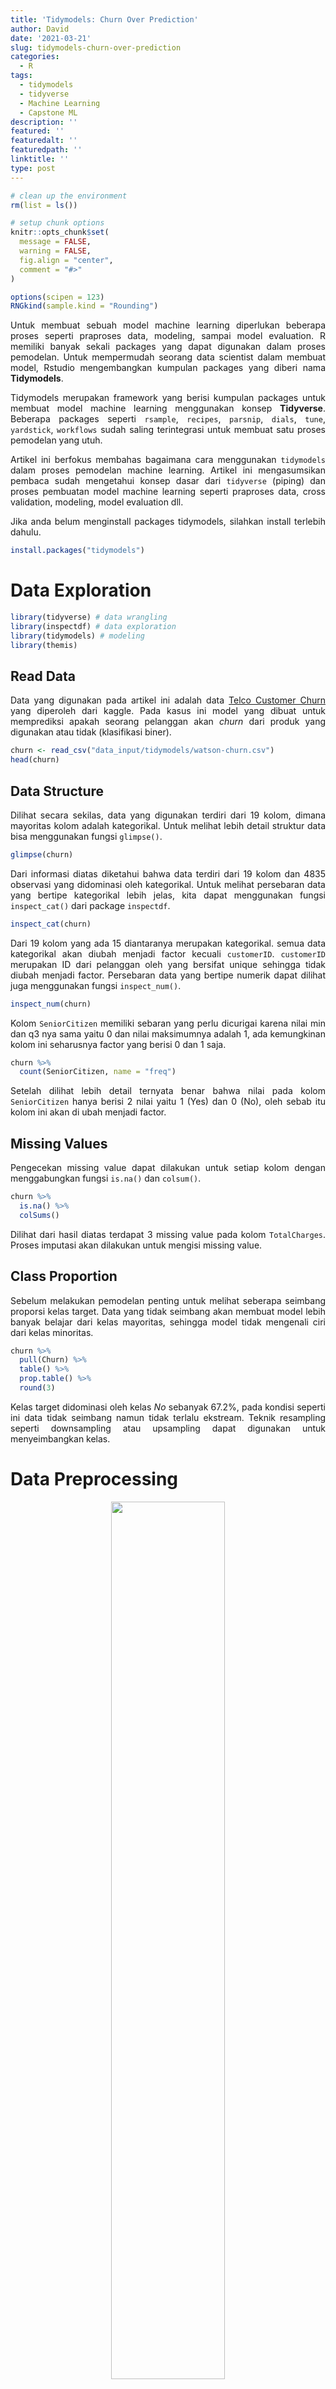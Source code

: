 ```yaml
---
title: 'Tidymodels: Churn Over Prediction'
author: David
date: '2021-03-21'
slug: tidymodels-churn-over-prediction
categories:
  - R
tags:
  - tidymodels
  - tidyverse
  - Machine Learning
  - Capstone ML
description: ''
featured: ''
featuredalt: ''
featuredpath: ''
linktitle: ''
type: post
---
```


<style>
body {
text-align: justify}
</style>


```r
# clean up the environment
rm(list = ls())

# setup chunk options
knitr::opts_chunk$set(
  message = FALSE,
  warning = FALSE,
  fig.align = "center",
  comment = "#>"
)

options(scipen = 123)
RNGkind(sample.kind = "Rounding")
```


Untuk membuat sebuah model machine learning diperlukan beberapa proses seperti praproses data, modeling, sampai model evaluation. R memiliki banyak sekali packages yang dapat digunakan dalam proses pemodelan. Untuk mempermudah seorang data scientist dalam membuat model, Rstudio mengembangkan kumpulan packages yang diberi nama **Tidymodels**. 

Tidymodels merupakan framework yang berisi kumpulan packages untuk membuat model machine learning menggunakan konsep **Tidyverse**. Beberapa packages seperti `rsample`, `recipes`, `parsnip`, `dials`, `tune`, `yardstick`, `workflows` sudah saling terintegrasi untuk membuat satu proses pemodelan yang utuh.  

Artikel ini berfokus membahas bagaimana cara menggunakan `tidymodels` dalam proses pemodelan machine learning. Artikel ini mengasumsikan pembaca sudah mengetahui konsep dasar dari `tidyverse` (piping) dan proses pembuatan model machine learning seperti praproses data, cross validation, modeling, model evaluation dll. 


Jika anda belum menginstall packages tidymodels, silahkan install terlebih dahulu. 
```r
install.packages("tidymodels")
```

# Data Exploration

```r
library(tidyverse) # data wrangling
library(inspectdf) # data exploration
library(tidymodels) # modeling
library(themis)
```


## Read Data
Data yang digunakan pada artikel ini adalah data [Telco Customer Churn](https://www.kaggle.com/blastchar/telco-customer-churn) yang diperoleh dari kaggle. Pada kasus ini model yang dibuat untuk memprediksi apakah seorang pelanggan akan *churn* dari produk yang digunakan atau tidak (klasifikasi biner).

```r
churn <- read_csv("data_input/tidymodels/watson-churn.csv")
head(churn)
```

## Data Structure
Dilihat secara sekilas, data yang digunakan terdiri dari 19 kolom, dimana mayoritas kolom adalah kategorikal. Untuk melihat lebih detail struktur data bisa menggunakan fungsi `glimpse()`.
```r
glimpse(churn)
```

Dari informasi diatas diketahui bahwa data terdiri dari 19 kolom dan 4835 observasi yang didominasi oleh kategorikal. Untuk melihat persebaran data yang bertipe kategorikal lebih jelas, kita dapat menggunakan fungsi `inspect_cat()` dari package `inspectdf`. 

```r
inspect_cat(churn)
```

Dari 19 kolom yang ada 15 diantaranya merupakan kategorikal. semua data kategorikal akan diubah menjadi factor kecuali `customerID`. `customerID` merupakan ID dari pelanggan oleh yang bersifat unique sehingga tidak diubah menjadi factor. Persebaran data yang bertipe numerik dapat dilihat juga menggunakan fungsi `inspect_num()`.

```r
inspect_num(churn)
```
Kolom `SeniorCitizen` memiliki sebaran yang perlu dicurigai karena nilai min dan q3 nya sama yaitu 0 dan nilai maksimumnya adalah 1, ada kemungkinan kolom ini seharusnya factor yang berisi 0 dan 1 saja. 

```r
churn %>% 
  count(SeniorCitizen, name = "freq")
```
Setelah dilihat lebih detail ternyata benar bahwa nilai pada kolom `SeniorCitizen` hanya berisi 2 nilai yaitu 1 (Yes) dan 0 (No), oleh sebab itu kolom ini akan di ubah menjadi factor. 


## Missing Values
Pengecekan missing value dapat dilakukan untuk setiap kolom dengan menggabungkan fungsi `is.na()` dan `colsum()`.
```r
churn %>% 
  is.na() %>% 
  colSums()
```
Dilihat dari hasil diatas terdapat 3 missing value pada kolom `TotalCharges`. Proses imputasi akan dilakukan untuk mengisi missing value.

## Class Proportion

Sebelum melakukan pemodelan penting untuk melihat seberapa seimbang proporsi kelas target. Data yang tidak seimbang akan membuat model lebih banyak belajar dari kelas mayoritas, sehingga model tidak mengenali ciri dari kelas minoritas.

```r
churn %>% 
  pull(Churn) %>% 
  table() %>% 
  prop.table() %>% 
  round(3)
```


Kelas target didominasi oleh kelas *No* sebanyak 67.2%, pada kondisi seperti ini data tidak seimbang namun tidak terlalu ekstream. Teknik resampling seperti downsampling atau upsampling dapat digunakan untuk  menyeimbangkan kelas. 

# Data Preprocessing

<center> ![](/img/tidymodels/prepro2.png){width="60%"} </center>

*Data Preprocessing* atau sering disebut sebagai *data cleansing* merupakan tahapan yang cukup penting dilakukan sebelum melakukan pemodelan. Pada tahap ini data akan dibersihkan berdasarkan informasi yang didapat pada tahap *data exploration*. 

## Cross Validation (Training and Testing)

Sebelum melakukan *data cleansing*, data perlu dibagi menjadi 2 bagian yaitu *training data* dan *testing data*. *Training data* digunakan dalam proses pemodelan, sedangkan *testing data* digunakan dalam proses pengujian model.

Kenapa *splitting data* dilakukan sebelum *data cleansing*? Kenapa tidak setelahnya? Jawabannya adalah karena kita ingin menjaga originalitas dari *testing data* yang diasumsikan sebagai data "apa adanya", karena data yang akan datang (unseen data) tidak dapat ketahui tingkat kebersihannya. 

*cross validation* dapat dilakukan dengan fungsi `initial_split()` dari package [`rsample`](https://rsample.tidymodels.org/) yang merupakan bagian dari tidymodels. Fungsi tersebut memiliki 3 paramater yaitu :     
* `data`   : Data yang digunakan      
* `prop`   : Proporsi data training      
* `Strata` : Kolom target       
setelah melakukan *cross validation*, training data dan testing data dapat dipisahkan dengan fungsi `training()` dan `testing()`. 

```r
set.seed(123)
churn_split <- initial_split(data = churn,prop = 0.8, strata = Churn)
churn_train <- training(churn_split)
churn_test <- testing(churn_split)
```

## Data Preprocessing

Informasi yang didapatkan pada *data exploration* akan digunakan pada tahap ini, beberapa praproses yang dibutuhkan sebelum melakukan pemodelan yaitu:

* Mengubah role `customerID` menjadi Id     
* Mengubah tipe data chr menjadi factor     
* Mengubah tipe data `SeniorCitizen` menjadi factor     
* Melakukan imputation terhadapap missing value     
* melakukan resampling     

Proses cleansing data sebenarnya bisa dilakukan dengan data wrangling sederhana menggunakan tidyverse, namun cara tersebut tidak *scalable* sehingga sulit untuk diterapkan pada unseen data nantinya. Permasalahan tersebut bisa diselesaikan dengan package `recipes`. 

`Recipes` bertugas membuat sebuah *blueprint* praproses data. Proses pembuatan *blueprint* menggunakan `recipes` diawali dengan function `recipes()` yang didalamnya terdapat parameter `formula` dan `data`, setelah itu dilanjutkan dengan tahapan praproses yang diinginkan. Fungsi praproses yang dilakukan selalu diawali dengan `step_`. 


```r
churn_rec <- recipe(formula = Churn~., data = churn_train) %>% 
  update_role(customerID, new_role = "ID") %>%
  step_string2factor(all_nominal(), -customerID, skip = TRUE) %>%
  step_num2factor(SeniorCitizen, transform = function(x) x +1, levels = c("No", "Yes")) %>%
  step_medianimpute(TotalCharges) %>% 
  step_upsample(Churn,over_ratio = 4/5)
```

Rincian dari praproses diatas adalah sebagai berikut: 

-  Pada data `churn_train` kolom `Churn` merupakan target dan sisanya menjadi prediktor.      
- Mengubah *role* `customerID` menjadi `ID`, sehingga kolom tersebut tidak digunakan dalam proses pemodelan, namun tidak dibuang dari data.      
- Mengubah semua data yang bertipe kategorikal (`all_nominal()`) kecuali `CustomerID` yang semula bertipe data string menjadi factor.     
- Mengubah `SeniorCitizen` yang semula numerik menjadi factor. Bila nilainya 0 ubah menjadi No bila 1 menjadi Yes.      
- Mengisi *missing value* pada `TotalCharge` dengan nilai median.     
- Melakukan upsampling sehingga perbandingan kelas Yes dan No menjadi 4 : 5
- Setelah semua proses itu dilakukan simpan blueprint kedalam objek `churn_rec`.     

Hasil dari proses diatas hanya berupa *design metrics* saja bukan sebuah dataframe yang sudah dilakukan praproses. Objek recipe yang sudah dibuat bisa digunakan langsung dengan dengan menggunakan fungsi `prep()` lalu diikuti oleh fungsi `juice()` untuk data train dan `bake()` untuk data test. 

```r
# praproses pada data train
churn_rec %>% 
  prep() %>% 
  juice() %>% 
  head()
```

```r
# praproses pada data test
churn_rec %>% 
  prep() %>% 
  bake(churn_test) %>% 
  head()
```
Fungsi `juice` dan `bake` akan mengembalikan data yang sudah dilakukan praproses, namun pada artikel ini kedua fungsi tersebut tidak akan digunakan. Pada artikel ini object recipes yang sudah dibuat akan digunakan langsung pada saat proses pemodelan. 

# Modeling


<center> ![](/img/tidymodels/modeling.png){width="60%"} </center>

Pada umumnya ketika melakukan pemodelan di R cukup dengan satu fungsi saja seperti code dibawah ini adalah pemodelan menggunakan metode Random Forest. 

```r
randomForest::randomForest(x = .., y = .., ntree = ..., mtry = ...)
```

atau apabila anda sudah terbiasa dengan packages `caret` bisa ditambahkan K-Fold dan tunning seperti code dibawah ini 

```r
ctrl <- trainControl(method="repeatedcv", number=5, repeats=2)
fb_forest <- train(formula = y ~ ., data=..., method="rf", trControl = ctrl)
```

Dua cara diatas merupakan cara yang cukup mudah untuk digunakan, namun pada proses penggunaanya model tersebut tidak *scalable*. **Tidymodels membuat proses pemodelan menjadi modular sehingga setiap proses dibuat secara terpisah**. 

## Model Interface

Tahap awal dalam pemodelan yaitu membuat model interface menggunakan package [`parsnip`](https://parsnip.tidymodels.org/) dari `tidymodels`. Ada banyak function dengan berbagai macam parameter yang biasa digunakan untuk membuat model, `parsnip` melakukan standarisasi interface dan output dari setiap function. 

Terdapat 3 hal yang harus didefinisikan ketika membuat model interface yaitu:     
- Metode yang digunakan      
- Engine atau package yang digunakan      
- Jenis pemodelan          
Pada pemodelan kali ini metode yang digunakan adalah Random Forest yang berasal dari pacakges `ranger` 

```r
model_rf <- rand_forest(mtry = tune(),
                        trees = tune(), 
                        min_n =tune()) %>% 
  set_engine("ranger") %>% 
  set_mode("classification")
model_rf
```

Fungsi `rand_forest()` digunakan untuk membuat model Random Forest, didalamnya terdapat 3 parameter yaitu :         
- `mtry` : Jumlah prediktor yang akan dipilih secara acak pada setiap kali tree ingin membuat cabang.    
- `trees` : Jumlah tree yang digunakan pada Random Forest.    
- `min_n`: Jumlah minimum data yang dibutuhkan pada setiap node untuk membuat percabangan.   
Ketiga parameter tersebut akan ditunning untuk mencari nilai yang paling optimal menggunakan *grid search*.     

`set_engine()` digunakan untuk memberitahu mesin package apa yang digunakan dalam pembuatan model. Pada kasus ini model Random Forest akan dibuat menggunakan package `ranger`. Terakhir kita harus memberitahu jenis pemodelan yang akan dilakukan menggunakan fungsi `set_mode()`. Terdapat 2 jenis mode yaitu "classification" dan "regression".

## Grid Search

Salah satu bagian paling "menyenangkan" dari pembuatan model machine learning adalah tunning parameter. Tujuan dari tunning parameter adalah mendapatkan nilai optimum parameter yang dapat menghasilkan model terbaik. [`dials`](https://dials.tidymodels.org/) merupakan package yang digunakan untuk tunning parameter. 

Terdapat beberapa jenis grid yang bisa digunakan untuk tunning parameter, pada artikel ini grid yang digunakan adalah `grid_max_entropy()`. Grid tersebut akan digunakan untuk tunning 3 parameter yang ada pada `model_rf` yaitu `mtry`, `tree`, dan `min_n`.

```r
set.seed(123)
model_grid <- grid_max_entropy(x=finalize(object = mtry(),x = churn_train[,-19]), 
                               trees(), 
                               min_n(), 
                               size = 20)
model_grid %>% 
  summary()
```
Parameter yang ada dalam fungsi `grid_max_entropy()` adalah parameter yang ingin ditunning pada model. Parameter `size` menunjukkan seberapa banyak kombinasi yang ingin dibuat. 

parameter `trees` dan `min_n` dapat digunakan secara langsung karena range nilainya tidak dipengaruhi oleh dimensi data. Parameter `mtry` tidak dapat digunakan secara langsung karena jumalah mtry dipengaruhi oleh banyaknya kolom, oleh sebab itu perlu disesuaikan dengan fungsi `finalize()`. Hasil dari pembuatan grid adalah sebuah dataframe yang berisi nilai yang akan digunakan pada proses tunning parameter. 

## Metrics Evaluation

Sebelum melakukan fitting model, penentuan metrics evaluasi perlu dilakukan, pada kasus ini metrics yang dilihat adalah specificity (recall untuk kelas Yes) dan AUC dari ROC. Metrics tersebut dapat dibuat dengan fungsi `metric_set` dari package [`yardstick`](https://yardstick.tidymodels.org/).

```r
model_metrics <- metric_set(roc_auc, specificity)
```


## K-Fold Cross Validation (Training and validation)

K-Fold merupakan bentuk berkembangan dari cross validation. K-Fold akan membagi *training data* menjadi K bagian (fold) dimana setiap fold akan dijadikan train dan test secara bergantian. Tujuan dari proses ini adalah untuk mencari parameter yang menghasilkan model terbaik. Untuk melakukan K-Fold bisa menggunakan fungsi `vfold()`.

```r
churn_folds <- vfold_cv(data = churn_train, v = 5)
```

## Tunning Parameters

Sejauh ini sudah ada beberapa bagian yang berhasil dibuat yaitu :      
- Praproses menggunakan `recipes`       
- Model interface menggunakan `parsnip`      
- Grid search menggunakan `dials`      
- Metrics evaluation menggunakan `yardstick`     
- K-Fold menggunakan `rsamples`      
Pada tahap ini semua bagian yang sudah dibuat akan digabungkan untuk mencari parameter terbaik, proses ini disebut sebagai *tunning parameters*. function yang digunakan yaitu `tune_grid()` dari `tune`. 
Untuk mempercepat proses komputasi bisa menggunakan pemprosesan pararel dari package `doParallel`.

```r
doParallel::registerDoParallel()
set.seed(123)
rf_result <- tune_grid(object = model_rf,
                       preprocessor = churn_rec,
                       resamples = churn_folds,
                       grid = model_grid, 
                       metrics = model_metrics)
```


untuk melihat kombinasi parameter terbaik yang dihasilkan berdasarkan metrics yang dipilih bisa menggunakan fungsi `collect_metrics()`
```r
rf_result %>% 
  collect_metrics() %>% 
  group_by(.metric) %>% 
  slice_max(mean,n = 2)
```

Nilai Recall tertinggi dihasilkan oleh `Model19` yaitu 0.79 sedangkan nilai AUC tertinggi sebesar 0.81 yang dihasilkan oleh `Model06`. 

## Finalization
Tahap terakhir dari pemodelan yaitu menggabungkan semua komponen menjadi satu kerangka yang utuh menggunakan package `workflows`. Package `workflow` menggabungkan  *pre-processing*, *modeling*, dan *post-processing*.

```r
churn_wf <- workflow() %>% 
  add_model(model_rf) %>% 
  add_recipe(churn_rec) %>% 
  finalize_workflow(rf_result %>% 
                      show_best("roc_auc", 1)
                    )
churn_wf

```

Fungsi `add_model()` menambahkan model interface kedalam workflow, fungsi `add_recipe()` menambahkan objek recipe kedalam workflow, dan fungsi `finalize_workflow()` menambahkan parameters terbaik berdasarkan metrics yang dipilih dari hasil tunning parameters sebelumnya. Setelah semuanya digabungkan model terakhir dapat dibentuk menggunakan fungsi `fit()`. 

```r
set.seed(123)
final_model_rf <- fit(object = churn_wf, data = churn_train)
```

# Model Evaluation 
Setelah membuat final model tahap terakhir adalah menguji performa model terhadap data test dengan melakukan prediksi. Ketika melakukan prediksi menggunakan fungsi `predict()` terdapat 2 jenis type yang digunakan yaitu "prob" yang mengembalikan berupa peluang, sedangkan "class" menghasilkan kelas prediksi.  
```r
pred_prob <- predict(final_model_rf, churn_test, type = "prob")
pred_class <- predict(final_model_rf, churn_test, type = "class")

churn_results <- churn_test %>% 
  transmute(truth = as.factor(Churn)) %>% 
  bind_cols(pred_prob, pred_class)
churn_results %>% 
  head()
```

## Confusion Matrix
Hasil prediksi dapat di evaluasi menggunakan confusion matrix untuk mengetahui seberapa banyak data yang berhasil atau gagal diprediksi. 
```r
churn_results %>% 
  conf_mat(truth, .pred_class) %>% 
  autoplot(type = "heatmap")
```

## Specificity
Specificity yang dihasilkan sebesar 0.65 angka ini menunjukkan seberapa baik model dalam memprediksi kelas `Yes` bila dibandingkan dengan data aktual.
```r
churn_results %>% 
  specificity(truth, .pred_class) 
```
## ROC Curve
Sedangkan untuk melihat seberapa baik model dalam membedakan kedua kelas dapat dilihat dari nilai ROC AUC nya. Nilai AUC dari ROC curve didapat sebesar 0.79.

```r
churn_results %>% 
  roc_auc(truth, .pred_Yes, event_level = 'second')
```

# Closing 

Tidymodels merupakan kumpulan packages yang digunakan dalam pembuatan model machine lerning. Beberapa kelebihan menggunakan tidymodels adalah:     
- Fleksibilitas dalam mengubah setiap komponen karena setiap proses dibuat secara modular.     
- Dapat menggabungkan praproses data hingga model menjadi satu objek `workflows`.     
- Model interface yang dibuat bisa digunakan pada kasus yang berbeda sehingga code yang dibuat menjadi *reusable*.     

Full code dari artikel ini bisa ditemukan pada (repositori github saya)[]